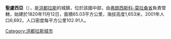 '''聖盧西亞'''（{{lang-es|Santa Lucía}}），是[[洪都拉斯|洪都拉斯]]的城鎮，位於該國中部，由[[弗朗西斯科-莫拉桑省|弗朗西斯科-莫拉桑省]]負責管轄，始建於1820年11月12日，面積65.03平方公里，海拔高度1,653米，2001年人口6,692，人口密度每平方公里102.91人。

{{coord|14|6|0|N|87|7|0|W|type:adm2nd_region:HN_source:nlwiki|display=title}}

{{Honduras-geo-stub}}
[[Category:洪都拉斯城市|Category:洪都拉斯城市]]